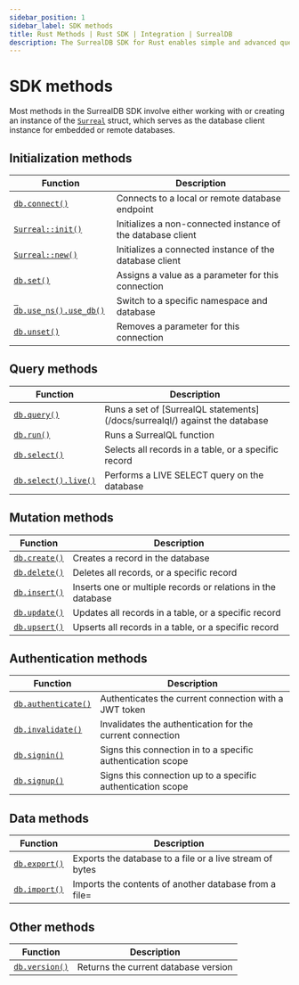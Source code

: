 ```yaml
---
sidebar_position: 1
sidebar_label: SDK methods
title: Rust Methods | Rust SDK | Integration | SurrealDB
description: The SurrealDB SDK for Rust enables simple and advanced querying of a remote or embedded database.
---
```


# SDK methods

Most methods in the SurrealDB SDK involve either working with or creating an instance of the [`Surreal`](https://docs.rs/surrealdb/latest/surrealdb/struct.Surreal.html) struct, which serves as the database client instance for embedded or remote databases.

## Initialization methods

<table>
	<thead>
		<tr>
			<th scope="col">Function</th>
			<th scope="col">Description</th>
		</tr>
	</thead>
	<tbody>
		<tr>
			<td scope="row" data-label="Function"><a href="/docs/sdk/rust/methods/connect"> <code>db.connect()</code></a></td>
			<td scope="row" data-label="Description">Connects to a local or remote database endpoint</td>
		</tr>
		<tr>
			<td scope="row" data-label="Function"><a href="/docs/sdk/rust/methods/init"> <code>Surreal::init()</code></a></td>
			<td scope="row" data-label="Description">Initializes a non-connected instance of the database client</td>
		</tr>
		<tr>
			<td scope="row" data-label="Function"><a href="/docs/sdk/rust/methods/new"> <code>Surreal::new()</code></a></td>
			<td scope="row" data-label="Description">Initializes a connected instance of the database client</td>
		</tr>
		<tr>
            <td scope="row" data-label="Function"><a href="/docs/sdk/rust/methods/set"> <code>db.set()</code></a></td>
            <td scope="row" data-label="Description">Assigns a value as a parameter for this connection</td>
        </tr>
		<tr>
			<td scope="row" data-label="Function"><a href="/docs/sdk/rust/methods/use"> <code> db.use_ns().use_db()</code></a></td>
			<td scope="row" data-label="Description">Switch to a specific namespace and database</td>
		</tr>
        <tr>
            <td scope="row" data-label="Function"><a href="/docs/sdk/rust/methods/unset"> <code>db.unset()</code></a></td>
            <td scope="row" data-label="Description">Removes a parameter for this connection</td>
        </tr>
	</tbody>
</table>

## Query methods

<table>
    <thead>
        <tr>
            <th scope="col">Function</th>
            <th scope="col">Description</th>
        </tr>
    </thead>
    <tbody>
        <tr>
            <td scope="row" data-label="Function"><a href="/docs/sdk/rust/methods/query"> <code>db.query()</code></a></td>
            <td scope="row" data-label="Description">Runs a set of [SurrealQL statements](/docs/surrealql/) against the database</td>
        </tr>
        <tr>
            <td scope="row" data-label="Function"><a href="/docs/sdk/rust/methods/run"> <code>db.run()</code></a></td>
            <td scope="row" data-label="Description">Runs a SurrealQL function</td>
        </tr>
        <tr>
            <td scope="row" data-label="Function"><a href="/docs/sdk/rust/methods/select"> <code>db.select()</code></a></td>
            <td scope="row" data-label="Description">Selects all records in a table, or a specific record</td>
        </tr>
        <tr>
            <td scope="row" data-label="Function"><a href="/docs/sdk/rust/methods/select_live"> <code>db.select().live()</code></a></td>
            <td scope="row" data-label="Description">Performs a LIVE SELECT query on the database</td>
        </tr>
    </tbody>
</table>

## Mutation methods

<table>
    <thead>
        <tr>
            <th scope="col">Function</th>
            <th scope="col">Description</th>
        </tr>
    </thead>
    <tbody>
        <tr>
            <td scope="row" data-label="Function"><a href="/docs/sdk/rust/methods/create"> <code>db.create()</code></a></td>
            <td scope="row" data-label="Description">Creates a record in the database</td>
        </tr>
        <tr>
            <td scope="row" data-label="Function"><a href="/docs/sdk/rust/methods/delete"> <code>db.delete()</code></a></td>
            <td scope="row" data-label="Description">Deletes all records, or a specific record</td>
        </tr>
        <tr>
            <td scope="row" data-label="Function"><a href="/docs/sdk/rust/methods/insert"> <code>db.insert()</code></a></td>
            <td scope="row" data-label="Description">Inserts one or multiple records or relations in the database</td>
        </tr>
        <tr>
            <td scope="row" data-label="Function"><a href="/docs/sdk/rust/methods/update"> <code>db.update()</code></a></td>
            <td scope="row" data-label="Description">Updates all records in a table, or a specific record</td>
        </tr>
        <tr>
            <td scope="row" data-label="Function"><a href="/docs/sdk/rust/methods/upsert"> <code>db.upsert()</code></a></td>
            <td scope="row" data-label="Description">Upserts all records in a table, or a specific record</td>
        </tr>
    </tbody>
</table>

## Authentication methods

<table>
    <thead>
        <tr>
            <th scope="col">Function</th>
            <th scope="col">Description</th>
        </tr>
    </thead>
    <tbody>
        <tr>
            <td scope="row" data-label="Function"><a href="/docs/sdk/rust/methods/authenticate"> <code>db.authenticate()</code></a></td>
            <td scope="row" data-label="Description">Authenticates the current connection with a JWT token</td>
        </tr>
		<tr>
            <td scope="row" data-label="Function"><a href="/docs/sdk/rust/methods/invalidate"> <code>db.invalidate()</code></a></td>
            <td scope="row" data-label="Description">Invalidates the authentication for the current connection</td>
        </tr>
        <tr>
            <td scope="row" data-label="Function"><a href="/docs/sdk/rust/methods/signin"> <code>db.signin()</code></a></td>
            <td scope="row" data-label="Description">Signs this connection in to a specific authentication scope</td>
        </tr>
        <tr>
            <td scope="row" data-label="Function"><a href="/docs/sdk/rust/methods/signup"> <code>db.signup()</code></a></td>
            <td scope="row" data-label="Description">Signs this connection up to a specific authentication scope</td>
        </tr>
    </tbody>
</table>

## Data methods

<table>
    <thead>
        <tr>
            <th scope="col">Function</th>
            <th scope="col">Description</th>
        </tr>
    </thead>
    <tbody>
        <tr>
            <td scope="row" data-label="Function"><a href="/docs/sdk/rust/methods/export"> <code>db.export()</code></a></td>
            <td scope="row" data-label="Description">Exports the database to a file or a live stream of bytes</td>
        </tr>
        <tr>
            <td scope="row" data-label="Function"><a href="/docs/sdk/rust/methods/import"> <code>db.import()</code></a></td>
            <td scope="row" data-label="Description">Imports the contents of another database from a file=</td>
        </tr>
    </tbody>
</table>

## Other methods

<table>
    <thead>
        <tr>
            <th scope="col">Function</th>
            <th scope="col">Description</th>
        </tr>
    </thead>
    <tbody>
        <tr>
            <td scope="row" data-label="Function"><a href="/docs/sdk/rust/methods/version"> <code>db.version()</code></a></td>
            <td scope="row" data-label="Description">Returns the current database version</td>
        </tr>
    </tbody>
</table>
